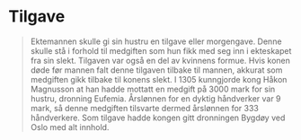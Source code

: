 
# Tilgave

<Blockquote 
    quote='«Hvis han overlever henne, skal hennes arvinger ha medgiften hennes, men tilgaven faller bort.»'
    footer='Arvetallet, kapittel 3' />

Ektemannen skulle gi sin hustru en tilgave eller morgengave. Denne skulle stå i forhold til medgiften som hun fikk med seg inn i ekteskapet fra sin slekt. Tilgaven var også en del av kvinnens formue. Hvis konen døde før mannen falt denne tilgaven tilbake til mannen, akkurat som medgiften gikk tilbake til konens slekt. I 1305 kunngjorde kong Håkon Magnusson at han hadde mottatt en medgift på 3000 mark for sin hustru, dronning Eufemia. Årslønnen for en dyktig håndverker var 9 mark, så denne medgiften tilsvarte dermed årslønnen for 333 håndverkere. Som tilgave hadde kongen gitt dronningen Bygdøy ved Oslo med alt innhold.
